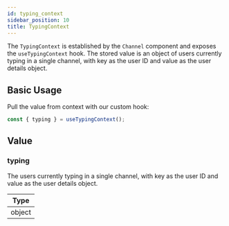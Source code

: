 ```yaml
---
id: typing_context
sidebar_position: 10
title: TypingContext
---
```


The `TypingContext` is established by the `Channel` component and exposes the `useTypingContext` hook. The stored value is an
object of users currently typing in a single channel, with key as the user ID and value as the user details object.

## Basic Usage

Pull the value from context with our custom hook:

```jsx
const { typing } = useTypingContext();
```

## Value

### typing

The users currently typing in a single channel, with key as the user ID and value as the user details object.

| Type   |
| ------ |
| object |
